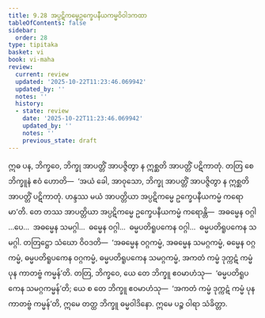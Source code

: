 ```yaml
---
title: 9.28 အပ္ပဋိကမ္မေဥက္ခေပနီယကမ္မဝိဝါဒကထာ
tableOfContents: false
sidebar:
  order: 28
type: tipitaka
basket: vi
book: vi-maha
review:
  current: review
  updated: '2025-10-22T11:23:46.069942'
  updated_by: ''
  notes: ''
  history:
  - state: review
    date: '2025-10-22T11:23:46.069942'
    updated_by: ''
    notes: ''
    previous_state: draft
---
```



<ReviewStatus review={frontmatter.review} showDetails={true} />

<HypothesisAnnotation frontmatter={frontmatter} />

<DynamicBreadcrumb />

<Division number="438" book="vi-maha" e="ch" v="3" p="469">

<Paragraph number="1884" book="vi-maha">
ဣဓ ပန, ဘိက္ခဝေ, ဘိက္ခု အာပတ္တိံ အာပဇ္ဇိတွာ န ဣစ္ဆတိ အာပတ္တိံ ပဋိကာတုံ. တတြ စေ ဘိက္ခူနံ ဧဝံ ဟောတိ—  ‘အယံ ခေါ, အာဝုသော, ဘိက္ခု အာပတ္တိံ အာပဇ္ဇိတွာ န ဣစ္ဆတိ အာပတ္တိံ ပဋိကာတုံ. ဟန္ဒဿ မယံ အာပတ္တိယာ အပ္ပဋိကမ္မေ ဥက္ခေပနီယကမ္မံ ကရောမာ’တိ. တေ တဿ အာပတ္တိယာ အပ္ပဋိကမ္မေ ဥက္ခေပနီယကမ္မံ ကရောန္တိ—  အဓမ္မေန ဝဂ္ဂါ …ပေ…  အဓမ္မေန သမဂ္ဂါ…  ဓမ္မေန ဝဂ္ဂါ…  ဓမ္မပတိရူပကေန ဝဂ္ဂါ…  ဓမ္မပတိရူပကေန သမဂ္ဂါ. တတြဋ္ဌော သံဃော ဝိဝဒတိ—  ‘အဓမ္မေန ဝဂ္ဂကမ္မံ, အဓမ္မေန သမဂ္ဂကမ္မံ, ဓမ္မေန ဝဂ္ဂကမ္မံ, ဓမ္မပတိရူပကေန ဝဂ္ဂကမ္မံ, ဓမ္မပတိရူပကေန သမဂ္ဂကမ္မံ, အကတံ ကမ္မံ ဒုက္ကဋံ ကမ္မံ ပုန ကာတဗ္ဗံ ကမ္မန်’တိ. တတြ, ဘိက္ခဝေ, ယေ တေ ဘိက္ခူ ဧဝမာဟံသု—  ‘ဓမ္မပတိရူပကေန သမဂ္ဂကမ္မန်’တိ; ယေ စ တေ ဘိက္ခူ ဧဝမာဟံသု—  ‘အကတံ ကမ္မံ ဒုက္ကဋံ ကမ္မံ ပုန ကာတဗ္ဗံ ကမ္မန်’တိ, ဣမေ တတ္ထ ဘိက္ခူ ဓမ္မဝါဒိနော. ဣမေ ပဉ္စ ဝါရာ သံခိတ္တာ.
</Paragraph>
</Division>